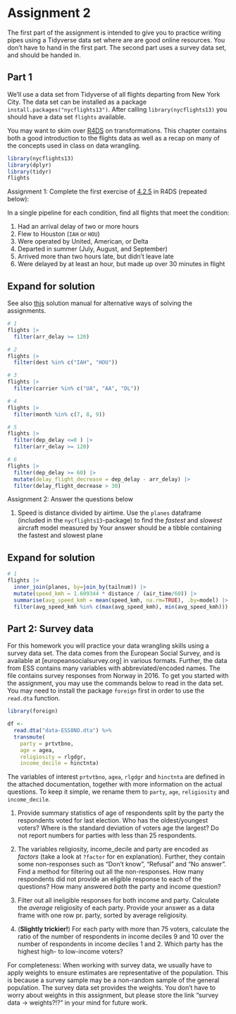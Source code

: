 # Assignment 2 {.unnumbered}

The first part of the assignment is intended to give you to practice writing pipes using a Tidyverse data set where are are good online resources. You don't have to hand in the first part. The second part uses a survey data set, and should be handed in. 

## Part 1

We'll use a data set from Tidyverse of all flights departing from New York City. The data set can be installed as a package `install.packages("nycflights13")`. After calling `library(nycflights13)` you should have a data set `flights` available.

You may want to skim over [R4DS](https://r4ds.hadley.nz/data-transform.html) on transformations. This chapter contains both a good introduction to the flights data as well as a recap on many of the concepts used in class on data wrangling.

```r
library(nycflights13) 
library(dplyr)
library(tidyr)
flights
```

Assignment 1: Complete the first exercise of [4.2.5](https://jrnold.github.io/r4ds-exercise-solutions/transform.html) in R4DS (repeated below):

In a single pipeline for each condition, find all flights that meet the condition:

1.  Had an arrival delay of two or more hours
2.  Flew to Houston (`IAH` or `HOU`)
3.  Were operated by United, American, or Delta
4.  Departed in summer (July, August, and September)
5.  Arrived more than two hours late, but didn't leave late
6.  Were delayed by at least an hour, but made up over 30 minutes in flight

::: {.callout-note collapse="true" icon="false"}
## Expand for solution

See also [this](https://jrnold.github.io/r4ds-exercise-solutions/transform.html) solution manual for alternative ways of solving the assignments.

```r
# 1
flights |> 
  filter(arr_delay >= 120)

# 2
flights |> 
  filter(dest %in% c("IAH", "HOU"))

# 3
flights |> 
  filter(carrier %in% c("UA", "AA", "DL"))

# 4
flights |> 
  filter(month %in% c(7, 8, 9))

# 5
flights |> 
  filter(dep_delay <=0 ) |> 
  filter(arr_delay >= 120)

# 6
flights |> 
  filter(dep_delay >= 60) |> 
  mutate(delay_flight_decrease = dep_delay - arr_delay) |> 
  filter(delay_flight_decrease > 30)
```
:::

Assignment 2: Answer the questions below

1.  Speed is distance divided by airtime. Use the `planes` dataframe (included in the `nycflights13`-package) to find the *fastest* and *slowest* aircraft model measured by Your answer should be a tibble containing the fastest and slowest plane

::: {.callout-note collapse="true" icon="false"}
## Expand for solution

```r
# 1
flights |> 
  inner_join(planes, by=join_by(tailnum)) |> 
  mutate(speed_kmh = 1.609344 * distance / (air_time/60)) |> 
  summarise(avg_speed_kmh = mean(speed_kmh, na.rm=TRUE), .by=model) |> 
  filter(avg_speed_kmh %in% c(max(avg_speed_kmh), min(avg_speed_kmh)))
```
:::

## Part 2: Survey data

For this homework you will practice your data wrangling skills using a survey data set. The data comes from the European Social Survey, and is available at \[europeansocialsurvey.org\] in various formats. Further, the data from ESS contains many variables with abbreviated/encoded names. The file contains survey responses from Norway in 2016. To get you started with the assignment, you may use the commands below to read in the data set. You may need to install the package `foreign` first in order to use the `read.dta` function.

```r
library(foreign)

df <- 
  read.dta("data-ESS8NO.dta") %>%
  transmute(
    party = prtvtbno, 
    age = agea, 
    religiosity = rlgdgr, 
    income_decile = hinctnta)
```

The variables of interest `prtvtbno`, `agea`, `rlgdgr` and `hinctnta` are defined in the attached documentation, together with more information on the actual questions. To keep it simple, we rename them to `party`, `age`, `religiosity` and `income_decile`.

1.  Provide summary statistics of age of respondents split by the party the respondents voted for last election. Who has the oldest/youngest voters? Where is the standard deviation of voters age the largest? Do not report numbers for parties with less than 25 respondents.

2.  The variables religiosity, income_decile and party are encoded as *factors* (take a look at `?factor` for en explanation). Further, they contain some non-responses such as "Don't know", "Refusal" and "No answer". Find a method for filtering out all the non-responses. How many respondents did not provide an eligible response to each of the questions? How many answered *both* the party and income question?

3.  Filter out all ineligible responses for both income and party. Calculate the *average* religiosity of each party. Provide your answer as a data frame with one row pr. party, sorted by average religiosity.

4.  (**Slightly trickier!**) For each party with more than 75 voters, calculate the ratio of the number of respondents in income deciles 9 and 10 over the number of respondents in income deciles 1 and 2. Which party has the highest high- to low-income voters?

For completeness: When working with survey data, we usually have to apply weights to ensure estimates are representative of the population. This is because a survey sample may be a non-random sample of the general population. The survey data set provides the weights. You don't have to worry about weights in this assignment, but please store the link "survey data -\> weights?!?" in your mind for future work.
